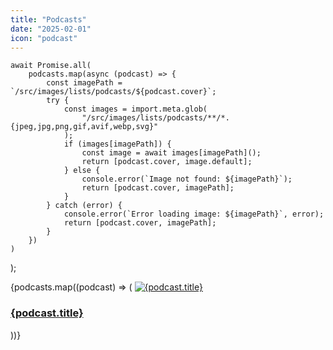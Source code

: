 ```yaml
---
title: "Podcasts"
date: "2025-02-01"
icon: "podcast"
---
```



	await Promise.all(
		podcasts.map(async (podcast) => {
			const imagePath = `/src/images/lists/podcasts/${podcast.cover}`;
			try {
				const images = import.meta.glob(
					"/src/images/lists/podcasts/**/*.{jpeg,jpg,png,gif,avif,webp,svg}"
				);
				if (images[imagePath]) {
					const image = await images[imagePath]();
					return [podcast.cover, image.default];
				} else {
					console.error(`Image not found: ${imagePath}`);
					return [podcast.cover, imagePath];
				}
			} catch (error) {
				console.error(`Error loading image: ${imagePath}`, error);
				return [podcast.cover, imagePath];
			}
		})
	)
);

<div class="grid justify-center grid-cols-[repeat(auto-fit,minmax(12rem,1fr))]">
	{podcasts.map((podcast) => (
		<a
			href={podcast.url}
			target="_blank"
			class="flex flex-col p-4 sm:p-8 gap-y-4 group"
		>
			<Image
				src={
					podcastImages[podcast.cover] ||
					`/src/images/lists/podcasts/${podcast.cover}`
				}
				alt={podcast.title}
				width={300}
				height={300}
				class="object-cover rounded-xs aspect-square"
				loading="lazy"
				decoding="async"
				sizes="(max-width: 640px) 150px, 300px"
			/>
			<h3 class="text-sm font-medium">{podcast.title}</h3>
		</a>
	))}
</div>
